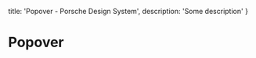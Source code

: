 
  title: 'Popover - Porsche Design System',
  description: 'Some description'
}

# Popover <ComponentStatus tagName="p-popover"></ComponentStatus>

<TableOfContents headings={[]} />

<ConfiguratorControls tagName="p-popover" />
